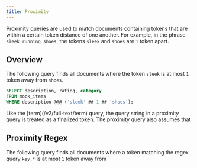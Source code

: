 ```yaml
---
title: Proximity
---
```


Proximity queries are used to match documents containing tokens that are within a certain token distance of one another.
For example, in the phrase `sleek running shoes`, the tokens `sleek` and `shoes` are `1` token apart.

## Overview

The following query finds all documents where the token `sleek` is at most `1` token away from `shoes`.

```sql
SELECT description, rating, category
FROM mock_items
WHERE description @@@ ('sleek' ## 1 ## 'shoes');
```

<Note>
Like the [term](/v2/full-text/term) query, the query string in a proximity query is treated as a finalized token.
</Note>

<Note>
The proximity query also assumes that
</Note>

## Proximity Regex

The following query finds all documents where a token matching the regex query `key.*` is at most `1` token away
from `
